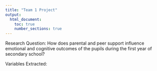 ```yaml
---
title: "Team 1 Project"
output:
  html_document:
    toc: true
    number_sections: true
---
```

    
Research Question: How does parental and peer support influence emotional and cognitive outcomes of the pupils during the first year of secondary school?

Variables Extracted:
